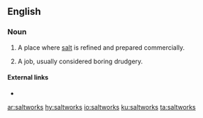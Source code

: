 {{also|salt works}}
==English==

===Noun===
{{en-noun|saltworks}}

# {{lb|en|pluralonly}} A place where [[salt]] is refined and prepared commercially.
# {{lb|en|figuratively|pluralonly}} A job, usually considered boring drudgery.
#: {{ux|en|I'm off to the '''saltworks''' again. Another day, another dollar.}}

====External links====
* {{pedialite}}

[[ar:saltworks]]
[[hy:saltworks]]
[[io:saltworks]]
[[ku:saltworks]]
[[ta:saltworks]]